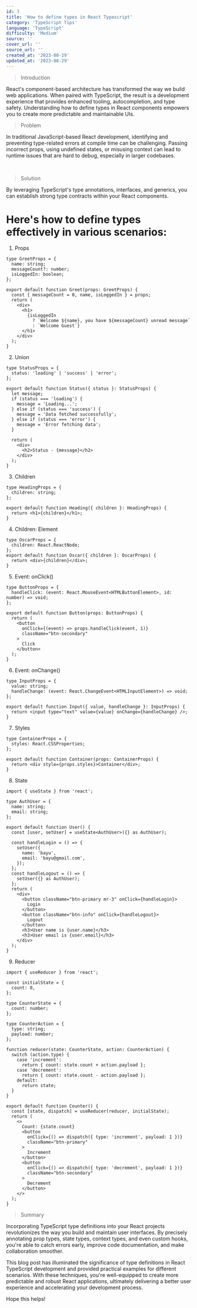 ```yaml
---
id: 3
title: 'How to define types in React Typescript'
category: 'TypeScript Tips'
language: 'TypeScript'
difficulty: 'Medium'
source: ''
cover_url: ''
source_url: ''
created_at: '2023-08-29'
updated_at: '2023-08-29'
---
```


> Introduction

React's component-based architecture has transformed the way we build web applications. When paired with TypeScript, the result is a development experience that provides enhanced tooling, autocompletion, and type safety. Understanding how to define types in React components empowers you to create more predictable and maintainable UIs.

> Problem

In traditional JavaScript-based React development, identifying and preventing type-related errors at compile time can be challenging. Passing incorrect props, using undefined states, or misusing context can lead to runtime issues that are hard to debug, especially in larger codebases.

&nbsp;

> Solution

By leveraging TypeScript's type annotations, interfaces, and generics, you can establish strong type contracts within your React components.

# Here's how to define types effectively in various scenarios:

1. Props

```tsx
type GreetProps = {
  name: string;
  messageCount?: number;
  isLoggedIn: boolean;
};

export default function Greet(props: GreetProps) {
  const { messageCount = 0, name, isLoggedIn } = props;
  return (
    <div>
      <h1>
        {isLoggedIn
          ? `Welcome ${name}, you have ${messageCount} unread message`
          : `Welcome Guest`}
      </h1>
    </div>
  );
}
```

2. Union

```tsx
type StatusProps = {
  status: 'loading' | 'success' | 'error';
};

export default function Status({ status }: StatusProps) {
  let message;
  if (status === 'loading') {
    message = 'Loading...';
  } else if (status === 'success') {
    message = 'Data fetched successfully';
  } else if (status === 'error') {
    message = 'Error fetching data';
  }

  return (
    <div>
      <h2>Status - {message}</h2>
    </div>
  );
}
```

3. Children

```tsx
type HeadingProps = {
  children: string;
};

export default function Heading({ children }: HeadingProps) {
  return <h1>{children}</h1>;
}
```

4. Children: Element

```tsx
type OscarProps = {
  children: React.ReactNode;
};
export default function Oscar({ children }: OscarProps) {
  return <div>{children}</div>;
}
```

5. Event: onClick()

```tsx
type ButtonProps = {
  handleClick: (event: React.MouseEvent<HTMLButtonElement>, id: number) => void;
};

export default function Button(props: ButtonProps) {
  return (
    <button
      onClick={(event) => props.handleClick(event, 1)}
      className="btn-secondary"
    >
      Click
    </button>
  );
}
```

6. Event: onChange()

```tsx
type InputProps = {
  value: string;
  handleChange: (event: React.ChangeEvent<HTMLInputElement>) => void;
};

export default function Input({ value, handleChange }: InputProps) {
  return <input type="text" value={value} onChange={handleChange} />;
}
```

7. Styles

```tsx
type ContainerProps = {
  styles: React.CSSProperties;
};

export default function Container(props: ContainerProps) {
  return <div style={props.styles}>Container</div>;
}
```

8. State

```tsx
import { useState } from 'react';

type AuthUser = {
  name: string;
  email: string;
};

export default function User() {
  const [user, setUser] = useState<AuthUser>({} as AuthUser);

  const handleLogin = () => {
    setUser({
      name: 'bayu',
      email: 'bayu@gmail.com',
    });
  };
  const handleLogout = () => {
    setUser({} as AuthUser);
  };
  return (
    <div>
      <button className="btn-primary mr-3" onClick={handleLogin}>
        Login
      </button>
      <button className="btn-info" onClick={handleLogout}>
        Logout
      </button>
      <h3>User name is {user.name}</h3>
      <h3>User email is {user.email}</h3>
    </div>
  );
}
```

9. Reducer

```tsx
import { useReducer } from 'react';

const initialState = {
  count: 0,
};

type CounterState = {
  count: number;
};

type CounterAction = {
  type: string;
  payload: number;
};

function reducer(state: CounterState, action: CounterAction) {
  switch (action.type) {
    case 'increment':
      return { count: state.count + action.payload };
    case 'decrement':
      return { count: state.count - action.payload };
    default:
      return state;
  }
}

export default function Counter() {
  const [state, dispatch] = useReducer(reducer, initialState);
  return (
    <>
      Count: {state.count}
      <button
        onClick={() => dispatch({ type: 'increment', payload: 1 })}
        className="btn-primary"
      >
        Increment
      </button>
      <button
        onClick={() => dispatch({ type: 'decrement', payload: 1 })}
        className="btn-secondary"
      >
        Decrement
      </button>
    </>
  );
}
```

> Summary

Incorporating TypeScript type definitions into your React projects revolutionizes the way you build and maintain user interfaces. By precisely annotating prop types, state types, context types, and even custom hooks, you're able to catch errors early, improve code documentation, and make collaboration smoother.

This blog post has illuminated the significance of type definitions in React TypeScript development and provided practical examples for different scenarios. With these techniques, you're well-equipped to create more predictable and robust React applications, ultimately delivering a better user experience and accelerating your development process.

Hope this helps!
